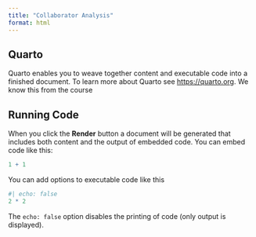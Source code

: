 ```yaml
---
title: "Collaborator Analysis"
format: html
---
```


## Quarto

Quarto enables you to weave together content and executable code into a finished document. To learn more about Quarto see <https://quarto.org>.
We know this from the course

## Running Code

When you click the **Render** button a document will be generated that includes both content and the output of embedded code. You can embed code like this:

```r
1 + 1
```

You can add options to executable code like this 

```r
#| echo: false
2 * 2
```

The `echo: false` option disables the printing of code (only output is displayed).

